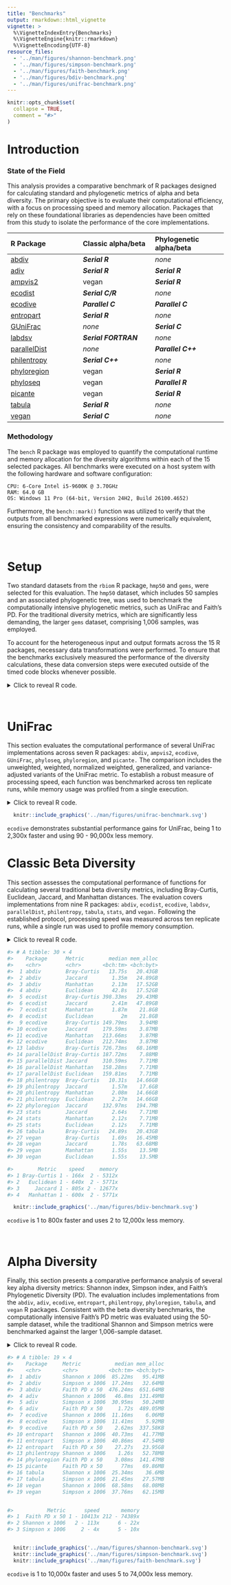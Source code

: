 ```yaml
---
title: "Benchmarks"
output: rmarkdown::html_vignette
vignette: >
  %\VignetteIndexEntry{Benchmarks}
  %\VignetteEngine{knitr::rmarkdown}
  %\VignetteEncoding{UTF-8}
resource_files:
  - '../man/figures/shannon-benchmark.png'
  - '../man/figures/simpson-benchmark.png'
  - '../man/figures/faith-benchmark.png'
  - '../man/figures/bdiv-benchmark.png'
  - '../man/figures/unifrac-benchmark.png'
---
```


```r
knitr::opts_chunk$set(
  collapse = TRUE,
  comment = "#>"
)
```


# Introduction

### State of the Field

This analysis provides a comparative benchmark of R packages designed for
calculating standard and phylogenetic metrics of alpha and beta diversity. The
primary objective is to evaluate their computational efficiency, with a focus on
processing speed and memory allocation. Packages that rely on these foundational
libraries as dependencies have been omitted from this study to isolate the
performance of the core implementations.


| R Package               | Classic alpha/beta      | Phylogenetic alpha/beta |
|:------------------------|:------------------------|:------------------------|
| [abdiv](https://doi.org/10.32614/CRAN.package.abdiv)               | ***Serial R***       | *none*             |
| [adiv](https://doi.org/10.32614/CRAN.package.adiv)                 | ***Serial R***       | ***Serial R***     |
| [ampvis2](https://github.com/KasperSkytte/ampvis2)                 | vegan                | ***Serial R***     |
| [ecodist](https://doi.org/10.32614/CRAN.package.ecodist)           | ***Serial C/R***     | *none*             |
| [ecodive](https://doi.org/10.32614/CRAN.package.ecodive)           | ***Parallel C***     | ***Parallel C***   |
| [entropart](https://doi.org/10.32614/CRAN.package.entropart)       | ***Serial R***       | *none*             |
| [GUniFrac](https://doi.org/10.32614/CRAN.package.GUniFrac)         | *none*               | ***Serial C***     |
| [labdsv](https://doi.org/10.32614/CRAN.package.labdsv)             | ***Serial FORTRAN*** | *none*             |
| [parallelDist](https://doi.org/10.32614/CRAN.package.parallelDist) | *none*               | ***Parallel C++*** |
| [philentropy](https://doi.org/10.32614/CRAN.package.philentropy)   | ***Serial C++***     | *none*             |
| [phyloregion](https://doi.org/10.32614/CRAN.package.phyloregion)   | vegan                | ***Serial R***     |
| [phyloseq](https://doi.org/doi:10.18129/B9.bioc.phyloseq)          | vegan                | ***Parallel R***   |
| [picante](https://doi.org/10.32614/CRAN.package.picante)           | vegan                | ***Serial R***     |
| [tabula](https://doi.org/10.32614/CRAN.package.tabula)             | ***Serial R***       | *none*             |
| [vegan](https://doi.org/10.32614/CRAN.package.vegan)               | ***Serial C***       | *none*             |



### Methodology

The `bench` R package was employed to quantify the computational runtime and
memory allocation for the diversity algorithms within each of the 15 selected
packages. All benchmarks were executed on a host system with the following
hardware and software configuration:

    CPU: 6-Core Intel i5-9600K @ 3.70GHz
    RAM: 64.0 GB
    OS: Windows 11 Pro (64-bit, Version 24H2, Build 26100.4652)

Furthermore, the `bench::mark()` function was utilized to verify that the
outputs from all benchmarked expressions were numerically equivalent, ensuring
the consistency and comparability of the results.


<br>


# Setup

Two standard datasets from the `rbiom` R package, `hmp50` and `gems`, were
selected for this evaluation. The `hmp50` dataset, which includes 50 samples and
an associated phylogenetic tree, was used to benchmark the computationally
intensive phylogenetic metrics, such as UniFrac and Faith's PD. For the
traditional diversity metrics, which are significantly less demanding, the
larger `gems` dataset, comprising 1,006 samples, was employed.

To account for the heterogeneous input and output formats across the 15 R
packages, necessary data transformations were performed. To ensure that the
benchmarks exclusively measured the performance of the diversity calculations,
these data conversion steps were executed outside of the timed code blocks
whenever possible.

<details>
  <summary>Click to reveal R code.</summary>

```r
install.packages('pak')

# Tools and Datasets for Benchmarking Report
pak::pkg_install(pkg = c(
  'bench', 'dplyr', 'ggplot2', 'ggrepel', 'rbiom', 'svglite' ))

# Diversity Metric Implementations
pak::pkg_install(pkg = c(
  'abdiv', 'adiv', 'ecodist', 'ecodive', 'entropart', 'GUniFrac', 
  'kasperskytte/ampvis2', 'labdsv', 'parallelDist', 'philentropy', 
  'phyloregion', 'phyloseq', 'picante', 'tabula', 'vegan' ))


# Software Versions

version$version.string
#> [1] "R version 4.5.1 (2025-06-13 ucrt)"

data.frame(ver = sapply(FUN = packageDescription, fields = 'Version', c(
  'bench', 'dplyr', 'ggplot2', 'ggrepel', 'rbiom',
  'abdiv', 'adiv', 'ecodist', 'ecodive', 'entropart', 'GUniFrac', 
  'ampvis2', 'labdsv', 'parallelDist', 'philentropy', 
  'phyloregion', 'phyloseq', 'picante', 'tabula', 'vegan' )))
#>                     ver
#> bench             1.1.4
#> dplyr             1.1.4
#> ggplot2           3.5.2
#> ggrepel           0.9.6
#> rbiom             2.2.1
#> abdiv             0.2.0
#> adiv              2.2.1
#> ecodist           2.1.3
#> ecodive           1.0.1
#> entropart        1.6-16
#> GUniFrac            1.8
#> ampvis2           2.8.9
#> labdsv            2.1-2
#> parallelDist      0.2.6
#> philentropy       0.9.0
#> phyloregion       1.0.9
#> phyloseq         1.52.0
#> picante           1.8.2
#> tabula            3.3.1
#> vegan             2.7-1

library(bench)
library(ggplot2)
library(ggrepel)
library(dplyr)

(n_cpus <- ecodive::n_cpus())
#> [1] 6

# abdiv only accepts two samples at a time
pairwise <- function (f, data, ...) {
  pairs <- utils::combn(nrow(data), 2)
  structure(
    mapply(
      FUN = function (i, j) f(data[i,], data[j,], ...), 
      i   = pairs[1,], j = pairs[2,] ),
    class  = 'dist',
    Labels = colnames(data),
    Size   = nrow(data),
    Diag   = FALSE,
    Upper  = FALSE )
}


# Remove any extraneous attributes from dist objects,
# allowing them to be compared with `all.equal()`.
cleanup <- function (x) {
  for (i in setdiff(names(attributes(x)), c('class', 'Labels', 'Size', 'Diag', 'Upper')))
    attr(x, i) <- NULL
  return (x)
}


# HMP50 dataset has 50 Samples
hmp50      <- rbiom::hmp50
hmp50_phy  <- rbiom::convert_to_phyloseq(hmp50)
hmp50_mtx  <- t(rbiom::rescale_cols(as.matrix(hmp50)))
hmp50_tree <- hmp50$tree


# GEMS dataset has 1006 Samples
gems_mtx <- t(rbiom::rescale_cols(as.matrix(rbiom::gems)))
```

</details>

<br>


# UniFrac

This section evaluates the computational performance of several UniFrac
implementations across seven R packages: `abdiv`, `ampvis2`, `ecodive`,
`GUniFrac`, `phyloseq`, `phyloregion`, and `picante.` The comparison includes
the unweighted, weighted, normalized weighted, generalized, and
variance-adjusted variants of the UniFrac metric. To establish a robust measure
of processing speed, each function was benchmarked across ten replicate runs,
while memory usage was profiled from a single execution.

<details>
  <summary>Click to reveal R code.</summary>
  
```r

## Unweighted UniFrac
u_unifrac_res <- rbind(
  
  local({
    # cluster for phyloseq
    cl <- parallel::makeCluster(n_cpus)
    doParallel::registerDoParallel(cl)
    on.exit(parallel::stopCluster(cl))
    
    bench::mark(
      iterations    = 10,
      'abdiv'       = cleanup(pairwise(abdiv::unweighted_unifrac, hmp50_mtx, hmp50_tree)),
      'ecodive'     = cleanup(ecodive::unweighted_unifrac(hmp50_mtx, hmp50_tree)),
      'GUniFrac'    = cleanup(as.dist(GUniFrac::GUniFrac(hmp50_mtx, hmp50_tree, alpha=1, verbose=FALSE)[[1]][,,2])),
      'phyloregion' = cleanup(phyloregion::unifrac(hmp50_mtx, hmp50_tree)),
      'phyloseq'    = cleanup(phyloseq::UniFrac(hmp50_phy, weighted=FALSE, normalized=FALSE, parallel=TRUE)),
      'picante'     = cleanup(picante::unifrac(hmp50_mtx, hmp50_tree)) )
  }),
  
  # ampvis2 conflicts with phyloseq cluster, so run separately
  local({
    t_hmp50_mtx <- t(hmp50_mtx)
    bench::mark(
      iterations = 10,
      'ampvis2'  = {
        cleanup(ampvis2:::dist.unifrac(t_hmp50_mtx, hmp50_tree, weighted=FALSE, normalise=FALSE, num_threads=n_cpus))
        doParallel::stopImplicitCluster() } )
  })
)

u_unifrac_res[,1:9]
#> # A tibble: 7 × 9
#>   expression       min   median `itr/sec` mem_alloc `gc/sec` n_itr  n_gc total_time
#>   <bch:expr>  <bch:tm> <bch:tm>     <dbl> <bch:byt>    <dbl> <int> <dbl>   <bch:tm>
#> 1 abdiv         14.59s      15s    0.0655    20.1GB   2.92      10   446      2.54m
#> 2 ecodive       6.36ms   6.66ms  148.       532.6KB   0         10     0    67.79ms
#> 3 GUniFrac      79.4ms  86.15ms   10.6      113.4MB   2.11      10     2   947.45ms
#> 4 phyloregion   6.96ms    7.1ms  139.       145.9MB   0         10     0    71.95ms
#> 5 phyloseq    306.89ms 325.11ms    2.85      50.9MB   0.571     10     2       3.5s
#> 6 picante        2.53s    2.56s    0.389      1.8GB   1.52      10    39     25.68s
#> 7 ampvis2        3.21s    3.64s    0.278     53.7MB   0.0309     9     1     32.34s

ggplot(u_unifrac_res, aes(x = median, y = mem_alloc)) +
  geom_point() +
  geom_label_repel(aes(label = as.character(expression))) + 
  labs(
    title = 'Unweighted UniFrac Implementations',
    subtitle = '50 sample all-vs-all benchmarking on six CPU cores',
    x = 'Median Calculation Time (log scale; n=10)', 
    y = 'Memory Allocated\n(log scale)' ) +
  theme_bw()
  
  
## Weighted UniFrac
w_unifrac_res <- rbind(
  
  local({
    # cluster for phyloseq
    cl <- parallel::makeCluster(n_cpus)
    doParallel::registerDoParallel(cl)
    on.exit(parallel::stopCluster(cl))
    
    bench::mark(
      iterations = 10,
      'abdiv'    = cleanup(pairwise(abdiv::weighted_unifrac, hmp50_mtx, hmp50_tree)),
      'ecodive'  = cleanup(ecodive::weighted_unifrac(hmp50_mtx, hmp50_tree)),
      'phyloseq' = cleanup(phyloseq::UniFrac(hmp50_phy, weighted=TRUE, normalized=FALSE, parallel=TRUE)) )
  }),
  
  # ampvis2 conflicts with phyloseq cluster, so run separately
  local({
    t_hmp50_mtx <- t(hmp50_mtx)
    bench::mark(
      iterations = 10,
      'ampvis2'  = {
        cleanup(ampvis2:::dist.unifrac(t_hmp50_mtx, hmp50_tree, weighted=TRUE, normalise=FALSE, num_threads=n_cpus))
        doParallel::stopImplicitCluster() } )
  })
)


## Weighted Normalized UniFrac
wn_unifrac_res <- rbind(
  
  local({
    # cluster for phyloseq
    cl <- parallel::makeCluster(n_cpus)
    doParallel::registerDoParallel(cl)
    on.exit(parallel::stopCluster(cl))
    
    bench::mark(
      iterations = 10,
      'abdiv'    = cleanup(pairwise(abdiv::weighted_normalized_unifrac, hmp50_mtx, hmp50_tree)),
      'ecodive'  = cleanup(ecodive::normalized_unifrac(hmp50_mtx, hmp50_tree)),
      'GUniFrac' = cleanup(as.dist(GUniFrac::GUniFrac(hmp50_mtx, hmp50_tree, alpha=1, verbose=FALSE)[[1]][,,1])),
      'phyloseq' = cleanup(phyloseq::UniFrac(hmp50_phy, weighted=TRUE, normalized=TRUE, parallel=TRUE)) )
  }),
  
  # ampvis2 conflicts with phyloseq cluster, so run separately
  local({
    t_hmp50_mtx <- t(hmp50_mtx)
    bench::mark(
      iterations = 10,
      'ampvis2'  = {
        cleanup(ampvis2:::dist.unifrac(t_hmp50_mtx, hmp50_tree, weighted=TRUE, normalise=TRUE, num_threads=n_cpus))
        doParallel::stopImplicitCluster() } )
  })
)


## Weighted Normalized UniFrac
g_unifrac_res <- rbind(
  
  local({
    # cluster for phyloseq
    cl <- parallel::makeCluster(n_cpus)
    doParallel::registerDoParallel(cl)
    on.exit(parallel::stopCluster(cl))
    
    bench::mark(
      iterations = 10,
      'abdiv'    = cleanup(pairwise(abdiv::generalized_unifrac, hmp50_mtx, hmp50_tree, alpha=0.5)),
      'ecodive'  = cleanup(ecodive::generalized_unifrac(hmp50_mtx, hmp50_tree, alpha=0.5)),
      'GUniFrac' = cleanup(as.dist(GUniFrac::GUniFrac(hmp50_mtx, hmp50_tree, alpha=0.5, verbose=FALSE)[[1]][,,1])) )
  })
)


## Variance Adjusted UniFrac
va_unifrac_res <- rbind(
  
  local({
    # cluster for phyloseq
    cl <- parallel::makeCluster(n_cpus)
    doParallel::registerDoParallel(cl)
    on.exit(parallel::stopCluster(cl))
    
    bench::mark(
      iterations = 10,
      'abdiv'    = cleanup(pairwise(abdiv::variance_adjusted_unifrac, hmp50_mtx, hmp50_tree)),
      'ecodive'  = cleanup(ecodive::variance_adjusted_unifrac(hmp50_mtx, hmp50_tree)) )
  })
)


unifrac_res <- bind_rows(
    mutate(u_unifrac_res,  `UniFrac Variant` = 'Unweighted'),
    mutate(w_unifrac_res,  `UniFrac Variant` = 'Weighted'),
    mutate(wn_unifrac_res, `UniFrac Variant` = 'Weighted Normalized'),
    mutate(g_unifrac_res,  `UniFrac Variant` = 'Generalized'),
    mutate(va_unifrac_res, `UniFrac Variant` = 'Variance Adjusted') ) %>%
  mutate(Package = as.character(expression)) %>%
  select(Package, `UniFrac Variant`, median, mem_alloc) %>%
  arrange(Package)
  
saveRDS(unifrac_res, 'benchmark/unifrac_res.rds')
```

```r
# unifrac_res <- readRDS('../benchmark/unifrac_res.rds')

# print(unifrac_res, n = Inf)
# 
# 
# # How much faster and more memory efficient is ecodive?
# plyr::ddply(unifrac_res, as.name('UniFrac Variant'), function (x) {
#   x[['median']]    <- as.numeric(x[['median']])
#   x[['mem_alloc']] <- as.numeric(x[['mem_alloc']])
#   ecodive <- as.list(x[x[['Package']] == 'ecodive',])
#   x       <- x[x[['Package']] != 'ecodive',]
#   data.frame(
#     speed  = paste0(paste(collapse=' - ', round(range(x$median    / ecodive$median))), 'x'),
#     memory = paste0(paste(collapse=' - ', round(range(x$mem_alloc / ecodive$mem_alloc))), 'x') )
# })


# ggplot(unifrac_res, aes(x = median, y = mem_alloc)) +
#   geom_point(aes(shape = `UniFrac Variant`), size = 2) +
#   geom_label_repel(
#     data          = ~subset(., `UniFrac Variant` == 'Unweighted'),
#     mapping       = aes(label = Package, fontface = ifelse(Package == 'ecodive', 2, 1)),
#     direction     = 'y', 
#     box.padding   = 0.4,
#     point.padding = 10,
#     seed          = 2,
#     min.segment.length = Inf ) + 
#   scale_shape(solid = FALSE) + 
#   bench::scale_x_bench_time(limits = c(.004, 20), breaks = c(.01, .1, 1, 10)) +
#   scale_y_log10(limits = 10^c(4.5,11.5), labels = scales::label_bytes()) +
#   labs(
#     title = 'UniFrac Implementations',
#     subtitle = 'All-vs-all 50 sample benchmarking on six CPU cores',
#     x = 'Median Calculation Time (log scale; n=10)', 
#     y = 'Memory Allocated\n(log scale; n=1)' ) +
#   theme_bw(base_size = 12) +
#   theme(axis.title.x = element_text(margin = margin(t = 10)))
```

</details>

```r
  knitr::include_graphics('../man/figures/unifrac-benchmark.svg')
```

`ecodive` demonstrates substantial performance gains for UniFrac, being 1 to 2,300x faster and using 90 - 90,000x less memory.
<br>


# Classic Beta Diversity

This section assesses the computational performance of functions for calculating
several traditional beta diversity metrics, including Bray-Curtis, Euclidean,
Jaccard, and Manhattan distances. The evaluation covers implementations from
nine R packages: `abdiv`, `ecodist`, `ecodive`, `labdsv`, `parallelDist`,
`philentropy`, `tabula`, `stats`, and `vegan.` Following the established
protocol, processing speed was measured across ten replicate runs, while a
single run was used to profile memory consumption.


<details>
  <summary>Click to reveal R code.</summary>

```r
bray_curtis_res <- bench::mark(
  iterations = 10,
  'abdiv'        = cleanup(pairwise(abdiv::bray_curtis, gems_mtx)),
  'ecodist'      = cleanup(ecodist::bcdist(gems_mtx)),
  'ecodive'      = cleanup(ecodive::bray(gems_mtx, rescale = FALSE)),
  'labdsv'       = cleanup(labdsv::dsvdis(gems_mtx, 'bray/curtis')),
  'parallelDist' = cleanup(parallelDist::parallelDist(gems_mtx, 'bray')),
  'philentropy'  = cleanup(philentropy::distance(gems_mtx, 'sorensen', test.na = FALSE, use.row.names = TRUE, as.dist.obj = TRUE, mute.message = TRUE)),
  'tabula'       = cleanup(1 - pairwise(tabula::index_bray, gems_mtx)),
  'vegan'        = cleanup(vegan::vegdist(gems_mtx, 'bray')) )

jaccard_res <- bench::mark(
  iterations = 10,
  'abdiv'        = cleanup(pairwise(abdiv::jaccard, gems_mtx)),
  'ecodist'      = cleanup(ecodist::distance(gems_mtx, 'jaccard')),
  'ecodive'      = cleanup(ecodive::jaccard(gems_mtx)),
  'parallelDist' = cleanup(parallelDist::parallelDist(gems_mtx, 'binary')),
  'philentropy'  = cleanup(philentropy::distance(gems_mtx > 0, 'jaccard', test.na = FALSE, use.row.names = TRUE, as.dist.obj = TRUE, mute.message = TRUE)),
  'phyloregion'  = cleanup(phyloregion::beta_diss(gems_mtx, 'jaccard')$beta.jac),
  'stats'        = cleanup(stats::dist(gems_mtx, 'binary')),
  'vegan'        = cleanup(vegan::vegdist(gems_mtx, 'jaccard', binary = TRUE)) )

manhattan_res <- bench::mark(
  iterations = 10,
  'abdiv'        = cleanup(pairwise(abdiv::manhattan, gems_mtx)),
  'ecodist'      = cleanup(ecodist::distance(gems_mtx, 'manhattan')),
  'ecodive'      = cleanup(ecodive::manhattan(gems_mtx, rescale = FALSE)),
  'parallelDist' = cleanup(parallelDist::parallelDist(gems_mtx, 'manhattan')),
  'philentropy'  = cleanup(philentropy::distance(gems_mtx, 'manhattan', test.na = FALSE, use.row.names = TRUE, as.dist.obj = TRUE, mute.message = TRUE)),
  'stats'        = cleanup(stats::dist(gems_mtx, 'manhattan')),
  'vegan'        = cleanup(vegan::vegdist(gems_mtx, 'manhattan')) )

euclidean_res <- bench::mark(
  iterations = 10,
  'abdiv'        = cleanup(pairwise(abdiv::euclidean, gems_mtx)),
  'ecodist'      = cleanup(ecodist::distance(gems_mtx, 'euclidean')),
  'ecodive'      = cleanup(ecodive::euclidean(gems_mtx, rescale = FALSE)),
  'parallelDist' = cleanup(parallelDist::parallelDist(gems_mtx, 'euclidean')),
  'philentropy'  = cleanup(philentropy::distance(gems_mtx, 'euclidean', test.na = FALSE, use.row.names = TRUE, as.dist.obj = TRUE, mute.message = TRUE)),
  'stats'        = cleanup(stats::dist(gems_mtx, 'euclidean')),
  'vegan'        = cleanup(vegan::vegdist(gems_mtx, 'euclidean')) )

bdiv_res <- bind_rows(
    mutate(bray_curtis_res, Metric = 'Bray-Curtis'),
    mutate(jaccard_res,     Metric = 'Jaccard'),
    mutate(manhattan_res,   Metric = 'Manhattan'),
    mutate(euclidean_res,   Metric = 'Euclidean') ) %>%
  mutate(Package = as.character(expression)) %>%
  select(Package, Metric, median, mem_alloc) %>%
  arrange(Package)
  
saveRDS(bdiv_res, 'benchmark/bdiv_res.rds')


print(bdiv_res, n = Inf)


# How much faster and more memory efficient is ecodive?
plyr::ddply(bdiv_res, 'Metric', function (x) {
  x[['median']]    <- as.numeric(x[['median']])
  x[['mem_alloc']] <- as.numeric(x[['mem_alloc']])
  ecodive <- as.list(x[x[['Package']] == 'ecodive',])
  x       <- x[x[['Package']] != 'ecodive',]
  data.frame(
    speed  = paste0(paste(collapse=' - ', round(range(x$median    / ecodive$median))), 'x'),
    memory = paste0(paste(collapse=' - ', round(range(x$mem_alloc / ecodive$mem_alloc))), 'x') )
})


ggplot(bdiv_res, aes(x = median, y = mem_alloc)) +
  geom_point() +
  geom_label_repel(
    mapping   = aes(label = Package, fontface = ifelse(Package == 'ecodive', 2, 1)), 
    direction = 'y', 
    seed      = 5 ) + 
  facet_wrap('Metric', ncol = 1, scales = 'free_y') + 
  bench::scale_x_bench_time(limits = c(.1, 180), breaks = c(.1, .3, 1, 3, 10, 30, 60, 180)) +
  scale_y_log10(limits = 10^c(5,12), labels = scales::label_bytes()) +
  labs(
    title = 'Beta Diversity Implementations',
    subtitle = 'All-vs-all 1,006 sample benchmarking on six CPU cores',
    x = 'Median Calculation Time (log scale; n=10)', 
    y = 'Memory Allocated\n(log scale; n=1)' ) +
  theme_bw(base_size = 12) +
  theme(axis.title.x = element_text(margin = margin(t = 10)))


ggplot(subset(bdiv_res, Metric == 'Bray-Curtis'), aes(x = median, y = mem_alloc)) +
  geom_point() +
  geom_label_repel(
    mapping   = aes(label = Package, fontface = ifelse(Package == 'ecodive', 2, 1)), 
    direction = 'y', 
    seed      = 1 ) + 
  bench::scale_x_bench_time(limits = c(.1, 61), breaks = c(.1, 1, 10, 60)) +
  scale_y_log10(limits = 10^c(5,11.5), labels = scales::label_bytes()) +
  labs(
    title = 'Bray-Curtis Dissimilarity Implementations',
    subtitle = 'All-vs-all 1,006 sample benchmarking on six CPU cores',
    x = 'Median Calculation Time (log scale; n=10)', 
    y = 'Memory Allocated\n(log scale; n=1)' ) +
  theme_bw(base_size = 12) +
  theme(axis.title.x = element_text(margin = margin(t = 10)))
```

</details>

```r
#> # A tibble: 30 × 4
#>    Package      Metric        median mem_alloc
#>    <chr>        <chr>       <bch:tm> <bch:byt>
#>  1 abdiv        Bray-Curtis   13.75s   20.43GB
#>  2 abdiv        Jaccard        1.35m   24.89GB
#>  3 abdiv        Manhattan      2.13m   17.52GB
#>  4 abdiv        Euclidean      42.8s   17.52GB
#>  5 ecodist      Bray-Curtis 398.33ms   29.43MB
#>  6 ecodist      Jaccard        2.41m   47.89GB
#>  7 ecodist      Manhattan      1.87m    21.8GB
#>  8 ecodist      Euclidean         2m    21.8GB
#>  9 ecodive      Bray-Curtis 149.79ms    3.94MB
#> 10 ecodive      Jaccard     179.59ms    3.87MB
#> 11 ecodive      Manhattan   213.66ms    3.87MB
#> 12 ecodive      Euclidean   212.74ms    3.87MB
#> 13 labdsv       Bray-Curtis 726.73ms   68.16MB
#> 14 parallelDist Bray-Curtis 187.72ms    7.88MB
#> 15 parallelDist Jaccard     310.59ms    7.71MB
#> 16 parallelDist Manhattan   158.28ms    7.71MB
#> 17 parallelDist Euclidean   159.81ms    7.71MB
#> 18 philentropy  Bray-Curtis   10.31s   14.66GB
#> 19 philentropy  Jaccard        1.57m    17.6GB
#> 20 philentropy  Manhattan      2.08m   14.66GB
#> 21 philentropy  Euclidean      2.27m   14.66GB
#> 22 phyloregion  Jaccard     132.97ms   194.7MB
#> 23 stats        Jaccard        2.64s    7.71MB
#> 24 stats        Manhattan      2.12s    7.71MB
#> 25 stats        Euclidean      2.12s    7.71MB
#> 26 tabula       Bray-Curtis   24.89s   20.43GB
#> 27 vegan        Bray-Curtis    1.69s   16.45MB
#> 28 vegan        Jaccard        1.78s   63.68MB
#> 29 vegan        Manhattan      1.55s    13.5MB
#> 30 vegan        Euclidean      1.55s    13.5MB

#>        Metric    speed     memory
#> 1 Bray-Curtis 1 - 166x  2 - 5312x
#> 2   Euclidean 1 - 640x  2 - 5771x
#> 3     Jaccard 1 - 805x 2 - 12677x
#> 4   Manhattan 1 - 600x  2 - 5771x

  knitr::include_graphics('../man/figures/bdiv-benchmark.svg')
```

`ecodive` is 1 to 800x faster and uses 2 to 12,000x less memory.

<br>


# Alpha Diversity

Finally, this section presents a comparative performance analysis of several key
alpha diversity metrics: Shannon index, Simpson index, and Faith's Phylogenetic
Diversity (PD). The evaluation includes implementations from the `abdiv`,
`adiv`, `ecodive`, `entropart`, `philentropy`, `phyloregion`, `tabula`, and
`vegan` R packages. Consistent with the beta diversity benchmarks, the
computationally intensive Faith's PD metric was evaluated using the 50-sample
dataset, while the traditional Shannon and Simpson metrics were benchmarked
against the larger 1,006-sample dataset.

<details>
  <summary>Click to reveal R code.</summary>

```r

shannon_res <- bench::mark(
  iterations  = 10,
  'abdiv'       = apply(gems_mtx, 1L, abdiv::shannon),
  'adiv'        = adiv::speciesdiv(gems_mtx, 'Shannon')[,1],
  'ecodive'     = ecodive::shannon(gems_mtx),
  'entropart'   = apply(gems_mtx, 1L, entropart::Shannon, CheckArguments = FALSE),
  'philentropy' = apply(gems_mtx, 1L, philentropy::H, unit = 'log'),
  'tabula'      = apply(gems_mtx, 1L, tabula::index_shannon),
  'vegan'       = vegan::diversity(gems_mtx, 'shannon') )

simpson_res <- bench::mark(
  iterations  = 10,
  'abdiv'     = apply(gems_mtx, 1L, abdiv::simpson),
  'adiv'      = adiv::speciesdiv(gems_mtx, 'GiniSimpson')[,1],
  'ecodive'   = ecodive::simpson(gems_mtx),
  'entropart' = apply(gems_mtx, 1L, entropart::Simpson, CheckArguments = FALSE),
  'tabula'    = 1 - apply(gems_mtx, 1L, tabula::index_simpson),
  'vegan'     = vegan::diversity(gems_mtx, 'simpson') )

faith_res <- bench::mark(
  iterations    = 10,
  check         = FALSE, # entropart has incorrect output on non-ultrametric tree
  'abdiv'       = apply(hmp50_mtx, 1L, abdiv::faith_pd, hmp50_tree),
  'adiv'        = apply(hmp50_mtx, 1L, \(x) adiv::EH(hmp50_tree, colnames(hmp50_mtx)[x > 0])),
  'ecodive'     = ecodive::faith(hmp50_mtx, hmp50_tree),
  'entropart'   = apply(hmp50_mtx, 1L, entropart::PDFD, hmp50_tree, CheckArguments = FALSE),
  'phyloregion' = phyloregion::PD(hmp50_mtx, hmp50_tree),
  'picante'     = as.matrix(picante::pd(hmp50_mtx, hmp50_tree))[,'PD'] )

adiv_res <- bind_rows(
    mutate(shannon_res, Metric = 'Shannon x 1006'),
    mutate(simpson_res, Metric = 'Simpson x 1006'),
    mutate(faith_res,   Metric = 'Faith PD x 50') ) %>%
  mutate(Package = as.character(expression)) %>%
  select(Package, Metric, median, mem_alloc) %>%
  arrange(Package)
  
saveRDS(adiv_res, 'benchmark/adiv_res.rds')


print(adiv_res, n = Inf)


# How much faster and more memory efficient is ecodive?
plyr::ddply(adiv_res, 'Metric', function (x) {
  x[['median']]    <- as.numeric(x[['median']])
  x[['mem_alloc']] <- as.numeric(x[['mem_alloc']])
  ecodive <- as.list(x[x[['Package']] == 'ecodive',])
  x       <- x[x[['Package']] != 'ecodive',]
  data.frame(
    speed  = paste0(paste(collapse=' - ', round(range(x$median    / ecodive$median))), 'x'),
    memory = paste0(paste(collapse=' - ', round(range(x$mem_alloc / ecodive$mem_alloc))), 'x') )
})


ggplot(subset(adiv_res, Metric == 'Shannon x 1006'), aes(x = median, y = mem_alloc)) +
  geom_point(size = 2) +
  geom_label_repel(
    mapping   = aes(label = Package, fontface = ifelse(Package == 'ecodive', 2, 1)), 
    direction = 'y', 
    seed      = 10 ) + 
  bench::scale_x_bench_time(limits = c(.008, 2), breaks = c(.01, .025, .05, .1, .25, .5, 1)) +
  scale_y_log10(limits = 10^c(6.5,8.5), labels = scales::label_bytes()) +
  labs(
    title = 'Shannon Diversity Index Implementations',
    subtitle = '1,006 sample benchmarking on six CPU cores',
    x = 'Median Calculation Time (log scale; n=10)', 
    y = 'Memory Allocated\n(log scale; n=1)' ) +
  theme_bw(base_size = 12) +
  theme(axis.title.x = element_text(margin = margin(t = 10)))


ggplot(subset(adiv_res, Metric == 'Simpson x 1006'), aes(x = median, y = mem_alloc)) +
  geom_point(size = 2) +
  geom_label_repel(
    mapping   = aes(label = Package, fontface = ifelse(Package == 'ecodive', 2, 1)), 
    direction = 'y', 
    seed      = 10 ) + 
  bench::scale_x_bench_time(limits = c(.01, .05), breaks = c(.01, .015, .025, .05)) +
  scale_y_log10(limits = 10^c(6.5,8.5), labels = scales::label_bytes()) +
  labs(
    title = 'Gini-Simpson Index Implementations',
    subtitle = '1,006 sample benchmarking on six CPU cores',
    x = 'Median Calculation Time (log scale; n=10)', 
    y = 'Memory Allocated\n(log scale; n=1)' ) +
  theme_bw(base_size = 12) +
  theme(axis.title.x = element_text(margin = margin(t = 10)))
  
  
ggplot(subset(adiv_res, Metric == 'Faith PD x 50'), aes(x = median, y = mem_alloc)) +
  geom_point(size = 2) +
  geom_label_repel(
    mapping   = aes(label = Package, fontface = ifelse(Package == 'ecodive', 2, 1)), 
    direction = 'y', 
    seed      = 10 ) + 
  bench::scale_x_bench_time(limits = c(.002, 35), breaks = c(.01, .1, 1, 10)) +
  scale_y_log10(limits = 10^c(5,10.6), labels = scales::label_bytes()) +
  labs(
    title = 'Faith\'s Phylogenetic Diversity Implementations',
    subtitle = '50 sample benchmarking on six CPU cores',
    x = 'Median Calculation Time (log scale; n=10)', 
    y = 'Memory Allocated\n(log scale; n=1)' ) +
  theme_bw(base_size = 12) +
  theme(axis.title.x = element_text(margin = margin(t = 10)))
```

</details>

```r
#> # A tibble: 19 × 4
#>    Package     Metric           median mem_alloc
#>    <chr>       <chr>          <bch:tm> <bch:byt>
#>  1 abdiv       Shannon x 1006  85.22ms   95.41MB
#>  2 abdiv       Simpson x 1006  17.24ms   32.64MB
#>  3 abdiv       Faith PD x 50  476.24ms  651.64MB
#>  4 adiv        Shannon x 1006   46.8ms  131.49MB
#>  5 adiv        Simpson x 1006  30.95ms   50.24MB
#>  6 adiv        Faith PD x 50     1.72s  489.05MB
#>  7 ecodive     Shannon x 1006  11.16ms    6.06MB
#>  8 ecodive     Simpson x 1006  11.41ms    5.92MB
#>  9 ecodive     Faith PD x 50    2.62ms  337.58KB
#> 10 entropart   Shannon x 1006  40.73ms   41.77MB
#> 11 entropart   Simpson x 1006  40.86ms   47.54MB
#> 12 entropart   Faith PD x 50    27.27s   23.95GB
#> 13 philentropy Shannon x 1006    1.26s   52.78MB
#> 14 phyloregion Faith PD x 50    3.08ms  141.47MB
#> 15 picante     Faith PD x 50      77ms   69.86MB
#> 16 tabula      Shannon x 1006  25.34ms    36.6MB
#> 17 tabula      Simpson x 1006  21.45ms   27.57MB
#> 18 vegan       Shannon x 1006  68.58ms   68.08MB
#> 19 vegan       Simpson x 1006  37.76ms   62.15MB


#>           Metric      speed       memory
#> 1  Faith PD x 50 1 - 10413x 212 - 74389x
#> 2 Shannon x 1006   2 - 113x      6 - 22x
#> 3 Simpson x 1006     2 - 4x      5 - 10x


  knitr::include_graphics('../man/figures/shannon-benchmark.svg')
  knitr::include_graphics('../man/figures/simpson-benchmark.svg')
  knitr::include_graphics('../man/figures/faith-benchmark.svg')
```

`ecodive` is 1 to 10,000x faster and uses 5 to 74,000x less memory.






